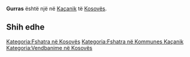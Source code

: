 {{Fshat në 
 | Emri                = Gurras
 | EmriAlt                = 
 | NAME_SHORT_FORM=      
 | NAME_GENERIC=      
 | NAME_SORT_NAME_RO=      GURRAS
 | FULL_NAME_RO = Gurras
 | FULL_NAME_ND_RO=Gurras
 | SORT_NAME_RG=GURRAS
 | FULL_NAME_RG=Gurras
 | FULL_NAME_ND_RG=Gurras
 | SRP_NAME_SHORT_FORM=      
 | SRP_NAME_GENERIC=      
 | SRP_NAME_SORT_NAME_RO=      
 | SRP_FULL_NAME_RO = 
 | SRP_FULL_NAME_ND_RO=
 | SRP_SORT_NAME_RG=
 | SRP_FULL_NAME_RG=
 | SRP_FULL_NAME_ND_RG=
 | Emri (Rasa dhanore) = 
 | Figura              = 
 | Shteti              = Kosovo
 | Komuna              = Kaçanik
 | Kodi postar         = 
 | Sipërfaqja          = 

 | Popullsia           = 

 | Regj. i popullsisë  = 
 | Dend. e popullsisë  = 
 | Faqja zyrtare       = 
 <!--- Koordinatat ----> 
 | Gjerësia            = 42.596389
 | Gjatësia            = 20.853611
 | Lartësia            = 
}}
'''Gurras''' është një [[]] në [[Kaçanik]] të [[Kosovës]].

<!-- == Gjeografia == -->
<!-- == Historia == -->
<!-- == Demografia == -->
== Shih edhe ==
{{Komuna Kaçanik}}
{{Kosovo-Administrata-Cung}}

[[Kategoria:Fshatra në Kosovës]]
[[Kategoria:Fshatra në Kommunes Kaçanik]]
[[Kategoria:Vendbanime në Kosovës]]